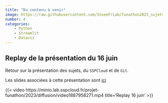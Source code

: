 ```yaml
---
title: "Du contenu à venir"
image: https://raw.githubusercontent.com/InseeFrLab/funathon2023_sujet4/main/img/demo_yuka.png
number: 4
categories:
    - Python
    - Streamlit
    - Dataviz
---
```


## Replay de la présentation du 16 juin

Retour sur la présentation des sujets,
du `SSPCloud` et de `Git`. 

Les slides associées à cette présentation sont [ici](slides/)

{{< video https://minio.lab.sspcloud.fr/projet-funathon/2023/diffusion/video1887958271.mp4 
    title='Replay 16 juin' >}}
